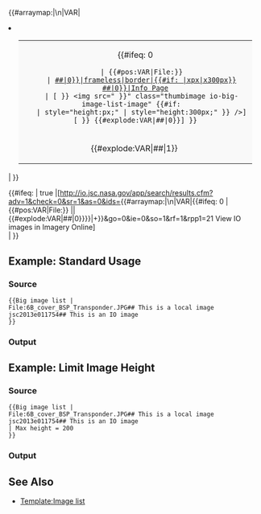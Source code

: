 <!--
image link: {{#explode:VAR|##|0}}
caption: {{#explode:VAR|##|1}}




--><includeonly><ul class="gallery"><!-- start the unordered list


-->{{#arraymap:{{{1|}}}|\n|VAR|<li class="gallerybox" style="background-color:transparent;border-color:transparent;"><div class="io-thumb" style="margin: .5em 1.4em 1.3em 1.4em; background-color: transparent;"><!--

--><table class="big-image-list" style="background-color:#f9f9f9;"><tr>
<td style="text-align:center;"><!--


-->{{#ifeq: 0
    | {{#pos:VAR|File:}}
    | [[{{#explode:VAR|##|0}}|frameless|border|{{#if:{{{Max height|}}}
|x{{{Max height|}}}px|x300px}}]]<br />[[:{{#explode:VAR|##|0}}|Info Page]]
    | <span class="plainlinks">[{{IO Link | hires | {{#explode:VAR|##|0}} }} <img src="{{IO Link | lores | {{#explode:VAR|##|0}} }}" class="thumbimage io-big-image-list-image" {{#if: {{{Max height|}}} 
    | style="height:{{{Max height|}}}px;" | style="height:300px;" }} />]</span><br />
[{{IO Link | hires | {{#explode:VAR|##|0}} }} {{#explode:VAR|##|0}}] }}</td></tr><tr><td style="text-align:center">{{#explode:VAR|##|1}}&nbsp;</td></tr>
</table></div></li>| }}</ul>
{{#ifeq: {{{ViewInIO|}}} | true |[http://io.jsc.nasa.gov/app/search/results.cfm?adv=1&check=0&sr=1&as=0&ids={{#arraymap:{{{1|}}}|\n|VAR|{{#ifeq: 0 | {{#pos:VAR|File:}} ||{{#explode:VAR|##|0}}}}|+}}&go=0&ie=0&so=1&rf=1&rpp1=21 View IO images in Imagery Online]<br /> | }}
</includeonly><noinclude>
{{Template description
|Synopsis = Allows local and Imagery Online images to be included in the same image gallery with large images.
|Category = Media management
|Has good documentation = True
}}

== Example: Standard Usage ==
=== Source ===
<pre>
{{Big image list |
File:6B_cover_BSP_Transponder.JPG## This is a local image
jsc2013e011754## This is an IO image
}}
</pre>

=== Output ===
{{Big image list |
File:6B_cover_BSP_Transponder.JPG## This is a local image
jsc2013e011754## This is an IO image
}}

== Example: Limit Image Height ==
=== Source ===
<pre>
{{Big image list | 
File:6B_cover_BSP_Transponder.JPG## This is a local image
jsc2013e011754## This is an IO image
| Max height = 200
}}
</pre>

=== Output ===
{{Big image list | 
File:6B_cover_BSP_Transponder.JPG## This is a local image
jsc2013e011754## This is an IO image
| Max height = 200
}}

== See Also ==
* [[Template:Image list]]
</noinclude>